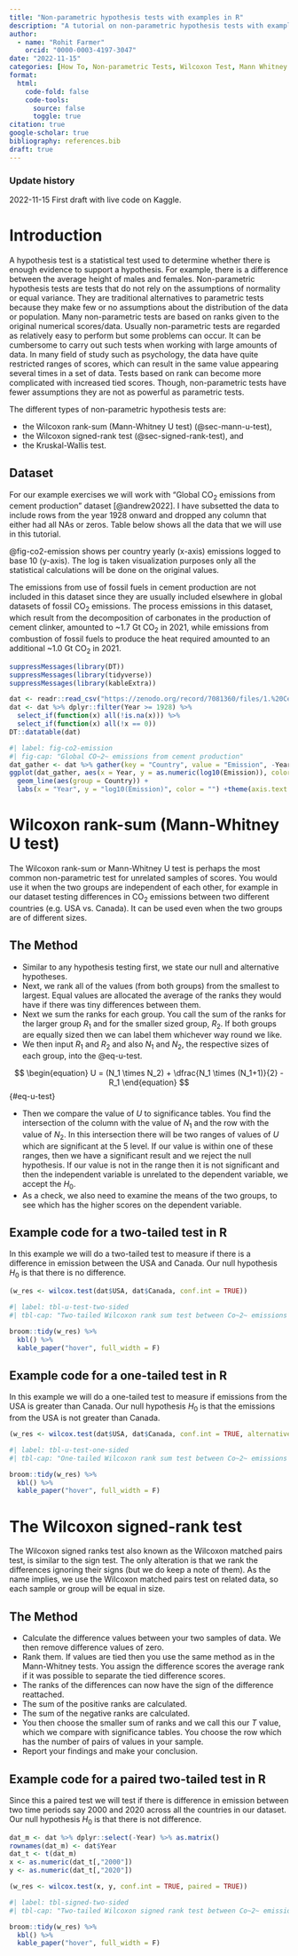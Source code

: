 ```yaml
---
title: "Non-parametric hypothesis tests with examples in R"
description: "A tutorial on non-parametric hypothesis tests with examples in R."
author: 
  - name: "Rohit Farmer"
    orcid: "0000-0003-4197-3047"
date: "2022-11-15"
categories: [How To, Non-parametric Tests, Wilcoxon Test, Mann Whitney U Test]
format:
  html:
    code-fold: false
    code-tools:
      source: false
      toggle: true
citation: true
google-scholar: true
bibliography: references.bib
draft: true
---
```


::: {.callout-note collapse="true"}
### Update history

2022-11-15 First draft with live code on Kaggle.
:::

# Introduction

A hypothesis test is a statistical test used to determine whether there is enough evidence to support a hypothesis. For example, there is a difference between the average height of males and females. Non-parametric hypothesis tests are tests that do not rely on the assumptions of normality or equal variance. They are traditional alternatives to parametric tests because they make few or no assumptions about the distribution of the data or population. Many non-parametric tests are based on ranks given to the original numerical scores/data. Usually non-parametric tests are regarded as relatively easy to perform but some problems can occur. It can be cumbersome to carry out such tests when working with large amounts of data. In many field of study such as psychology, the data have quite restricted ranges of scores, which can result in the same value appearing several times in a set of data. Tests based on rank can become more complicated with increased tied scores. Though, non-parametric tests have fewer assumptions they are not as powerful as parametric tests.

The different types of non-parametric hypothesis tests are:

-   the Wilcoxon rank-sum (Mann-Whitney U test) (@sec-mann-u-test),
-   the Wilcoxon signed-rank test (@sec-signed-rank-test), and
-   the Kruskal-Wallis test.

## Dataset

For our example exercises we will work with "Global CO~2~ emissions from cement production" dataset [@andrew2022]. I have subsetted the data to include rows from the year 1928 onward and dropped any column that either had all NAs or zeros. Table below shows all the data that we will use in this tutorial.

@fig-co2-emission shows per country yearly (x-axis) emissions logged to base 10 (y-axis). The log is taken visualization purposes only all the statistical calculations will be done on the original values.

::: callout-note
The emissions from use of fossil fuels in cement production are not included in this dataset since they are usually included elsewhere in global datasets of fossil CO~2~ emissions. The process emissions in this dataset, which result from the decomposition of carbonates in the production of cement clinker, amounted to \~1.7 Gt CO~2~ in 2021, while emissions from combustion of fossil fuels to produce the heat required amounted to an additional \~1.0 Gt CO~2~ in 2021.
:::

```r
suppressMessages(library(DT))
suppressMessages(library(tidyverse))
suppressMessages(library(kableExtra))
```

```r
dat <- readr::read_csv("https://zenodo.org/record/7081360/files/1.%20Cement_emissions_data.csv", show_col_types = FALSE)
dat <- dat %>% dplyr::filter(Year >= 1928) %>%
  select_if(function(x) all(!is.na(x))) %>%
  select_if(function(x) all(!x == 0))
DT::datatable(dat)
```

```r
#| label: fig-co2-emission
#| fig-cap: "Global CO~2~ emissions from cement production"
dat_gather <- dat %>% gather(key = "Country", value = "Emission", -Year)
ggplot(dat_gather, aes(x = Year, y = as.numeric(log10(Emission)), color = Country)) +
  geom_line(aes(group = Country)) + 
  labs(x = "Year", y = "log10(Emission)", color = "") +theme(axis.text.x = element_text(angle = 90, vjust = 0.5, hjust=1))


```

# Wilcoxon rank-sum (Mann-Whitney U test) {#sec-mann-u-test}

The Wilcoxon rank-sum or Mann-Whitney U test is perhaps the most common non-parametric test for unrelated samples of scores. You would use it when the two groups are independent of each other, for example in our dataset testing differences in CO~2~ emissions between two different countries (e.g. USA vs. Canada). It can be used even when the two groups are of different sizes.

## The Method

-   Similar to any hypothesis testing first, we state our null and alternative hypotheses.
-   Next, we rank all of the values (from both groups) from the smallest to largest. Equal values are allocated the average of the ranks they would have if there was tiny differences between them.
-   Next we sum the ranks for each group. You call the sum of the ranks for the larger group $R_1$ and for the smaller sized group, $R_2$. If both groups are equally sized then we can label them whichever way round we like.
-   We then input $R_1$ and $R_2$ and also $N_1$ and $N_2$, the respective sizes of each group, into the @eq-u-test.

$$
\begin{equation} U = (N_1 \times N_2) + \dfrac{N_1 \times (N_1+1)}{2} - R_1 \end{equation}
$$ {#eq-u-test}

-   Then we compare the value of $U$ to significance tables. You find the intersection of the column with the value of $N_1$ and the row with the value of $N_2$. In this intersection there will be two ranges of values of $U$ which are significant at the $5%$ level. If our value is within one of these ranges, then we have a significant result and we reject the null hypothesis. If our value is not in the range then it is not significant and then the independent variable is unrelated to the dependent variable, we accept the $H_0$.
-   As a check, we also need to examine the means of the two groups, to see which has the higher scores on the dependent variable.

## Example code for a two-tailed test in R

In this example we will do a two-tailed test to measure if there is a difference in emission between the USA and Canada. Our null hypothesis $H_0$ is that there is no difference.

```r
(w_res <- wilcox.test(dat$USA, dat$Canada, conf.int = TRUE))
```

```r
#| label: tbl-u-test-two-sided
#| tbl-cap: "Two-tailed Wilcoxon rank sum test between Co~2~ emissions from the USA and Canada"

broom::tidy(w_res) %>%
  kbl() %>%
  kable_paper("hover", full_width = F)
```

## Example code for a one-tailed test in R

In this example we will do a one-tailed test to measure if emissions from the USA is greater than Canada. Our null hypothesis $H_0$ is that the emissions from the USA is not greater than Canada.

```r
(w_res <- wilcox.test(dat$USA, dat$Canada, conf.int = TRUE, alternative = "greater"))
```

```r
#| label: tbl-u-test-one-sided
#| tbl-cap: "One-tailed Wilcoxon rank sum test between Co~2~ emissions from the USA and Canada"

broom::tidy(w_res) %>%
  kbl() %>%
  kable_paper("hover", full_width = F)
```

# The Wilcoxon signed-rank test {#sec-signed-rank-test}

The Wilcoxon signed ranks test also known as the Wilcoxon matched pairs test, is similar to the sign test. The only alteration is that we rank the differences ignoring their signs (but we do keep a note of them). As the name implies, we use the Wilcoxon matched pairs test on related data, so each sample or group will be equal in size.

## The Method

-   Calculate the difference values between your two samples of data. We then remove difference values of zero.
-   Rank them. If values are tied then you use the same method as in the Mann-Whitney tests. You assign the difference scores the average rank if it was possible to separate the tied difference scores.
-   The ranks of the differences can now have the sign of the difference reattached.
-   The sum of the positive ranks are calculated.
-   The sum of the negative ranks are calculated.
-   You then choose the smaller sum of ranks and we call this our $T$ value, which we compare with significance tables. You choose the row which has the number of pairs of values in your sample.
-   Report your findings and make your conclusion.

## Example code for a paired two-tailed test in R

Since this a paired test we will test if there is difference in emission between two time periods say 2000 and 2020 across all the countries in our dataset. Our null hypothesis $H_0$ is that there is not difference.

```r
dat_m <- dat %>% dplyr::select(-Year) %>% as.matrix()
rownames(dat_m) <- dat$Year
dat_t <- t(dat_m)
x <- as.numeric(dat_t[,"2000"])
y <- as.numeric(dat_t[,"2020"])

(w_res <- wilcox.test(x, y, conf.int = TRUE, paired = TRUE))

```

```r
#| label: tbl-signed-two-sided
#| tbl-cap: "Two-tailed Wilcoxon signed rank test between Co~2~ emissions from 2000 and 2020"

broom::tidy(w_res) %>%
  kbl() %>%
  kable_paper("hover", full_width = F)
```
